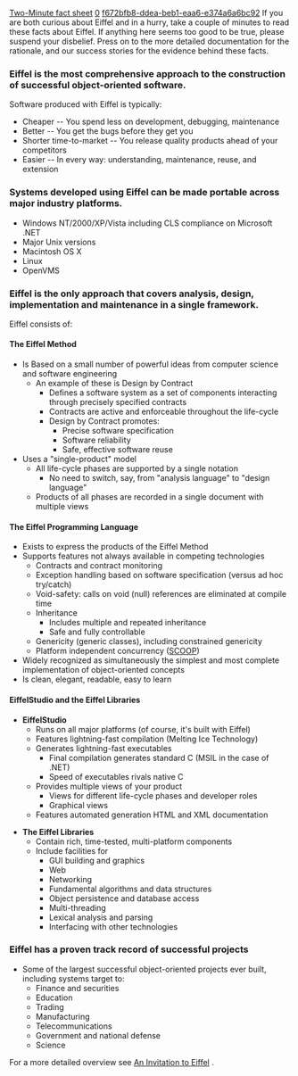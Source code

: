 [[Property:title|Two-Minute fact sheet]]
[[Property:weight|0]]
[[Property:uuid|f672bfb8-ddea-beb1-eaa6-e374a6a6bc92]]
If you are both curious about Eiffel and in a hurry, take a couple of minutes to read these facts about Eiffel. If anything here seems too good to be true, please suspend your disbelief. Press on to the more detailed documentation for the rationale, and our success stories for the evidence behind these facts.

===Eiffel is the most comprehensive approach to the construction of successful object-oriented software.===

Software produced with Eiffel is typically:

*Cheaper -- You spend less on development, debugging, maintenance
*Better -- You get the bugs before they get you
*Shorter time-to-market -- You release quality products ahead of your competitors
*Easier -- In every way: understanding, maintenance, reuse, and extension

===Systems developed using Eiffel can be made portable across major industry platforms.===

*Windows NT/2000/XP/Vista including CLS compliance on Microsoft .NET
*Major Unix versions
*Macintosh OS X
*Linux
*OpenVMS

===Eiffel is the only approach that covers analysis, design, implementation and maintenance in a single framework.===

Eiffel consists of:

====The Eiffel Method====

*Is Based on a small number of powerful ideas from computer science and software engineering
**An example of these is Design by Contract
***Defines a software system as a set of components interacting through precisely specified contracts
***Contracts are active and enforceable throughout the life-cycle
***Design by Contract promotes:
****Precise software specification
****Software reliability
****Safe, effective software reuse
*Uses a "single-product" model
**All life-cycle phases are supported by a single notation
***No need to switch, say, from "analysis language" to "design language"
**Products of all phases are recorded in a single document with multiple views

====The Eiffel Programming Language====

*Exists to express the products of the Eiffel Method
*Supports features not always available in competing technologies
**Contracts and contract monitoring
**Exception handling based on software specification (versus ad hoc try/catch)
**Void-safety: calls on void (null) references are eliminated at compile time
**Inheritance
***Includes multiple and repeated inheritance
***Safe and fully controllable 
**Genericity (generic classes), including constrained genericity
**Platform independent concurrency ([[Concurrent programming with SCOOP|SCOOP]])
*Widely recognized as simultaneously the simplest and most complete implementation of object-oriented concepts
*Is clean, elegant, readable, easy to learn


====EiffelStudio and the Eiffel Libraries====

*'''EiffelStudio'''
**Runs on all major platforms (of course, it's built with Eiffel)
**Features lightning-fast compilation (Melting Ice Technology)
**Generates lightning-fast executables
***Final compilation generates standard C (MSIL in the case of .NET)
***Speed of executables rivals native C
**Provides multiple views of your product 
***Views for different life-cycle phases and developer roles
***Graphical views
**Features automated generation HTML and XML documentation

*'''The Eiffel Libraries'''
**Contain rich, time-tested, multi-platform components
**Include facilities for
***GUI building and graphics
***Web
***Networking
***Fundamental algorithms and data structures
***Object persistence and database access
***Multi-threading
***Lexical analysis and parsing
***Interfacing with other technologies

===Eiffel has a proven track record of successful projects===

*Some of the largest successful object-oriented projects ever built, including systems target to:
**Finance and securities
**Education
**Trading
**Manufacturing
**Telecommunications
**Government and national defense
**Science

For a more detailed overview see [[Invitation to Eiffel (I2E)|An Invitation to Eiffel]] . 



